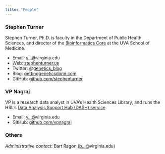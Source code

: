 ```yaml
---
title: "People"
---
```


### Stephen Turner

Stephen Turner, Ph.D. is faculty in the Department of Public Health Sciences, and director of the [Bioinformatics Core](http://bioinformatics.virginia.edu) at the UVA School of Medicine.

- Email: <a href="http://www.google.com/recaptcha/mailhide/d?k=01Wp6BFjxhU6BE1ONDOeDAZg==&amp;c=hClvy-RObaqm8ONK69PMtLKUh74mVHLjokUJXLgkUHk=" onclick="window.open('http://www.google.com/recaptcha/mailhide/d?k\07501Wp6BFjxhU6BE1ONDOeDAZg\75\75\46c\75hClvy-RObaqm8ONK69PMtLKUh74mVHLjokUJXLgkUHk\075', '', 'toolbar=0,scrollbars=0,location=0,statusbar=0,menubar=0,resizable=0,width=500,height=300'); return false;" title="Reveal this e-mail address">s...</a>@virginia.edu
- Web: [stephenturner.us](http://stephenturner.us)
- Twitter: <a href="https://twitter.com/genetics_blog">@genetics_blog</a>
- Blog: [gettinggeneticsdone.com](http://www.gettinggeneticsdone.com/)
- GitHub: [github.com/stephenturner](https://github.com/stephenturner/)

### VP Nagraj

VP is a research data analyst in UVA's Health Sciences Library, and runs the HSL's [Data Analysis Support Hub (DASH) service](https://www.bioconnector.virginia.edu/dash).

- Email: <a href="http://www.google.com/recaptcha/mailhide/d?k=01Wp6BFjxhU6BE1ONDOeDAZg==&amp;c=L6Yf0_ZmAoCwCbPyxLxBbGrIq97gwXUiKEBKeJFEJ9k=" onclick="window.open('http://www.google.com/recaptcha/mailhide/d?k\07501Wp6BFjxhU6BE1ONDOeDAZg\75\75\46c\75L6Yf0_ZmAoCwCbPyxLxBbGrIq97gwXUiKEBKeJFEJ9k\075', '', 'toolbar=0,scrollbars=0,location=0,statusbar=0,menubar=0,resizable=0,width=500,height=300'); return false;" title="Reveal this e-mail address">v...</a>@virginia.edu
- GitHub: [github.com/vpnagraj](https://github.com/vpnagraj)

### Others

_Administrative contact_: Bart Ragon (<a href="http://www.google.com/recaptcha/mailhide/d?k=01Fpsn9fRqsAnOn2xvB6hPaw==&amp;c=gJBxKZodv6VkyiheH-XULOo6Hd2KyoERfhLPLohoLZE=" onclick="window.open('http://www.google.com/recaptcha/mailhide/d?k\07501Fpsn9fRqsAnOn2xvB6hPaw\75\75\46c\75gJBxKZodv6VkyiheH-XULOo6Hd2KyoERfhLPLohoLZE\075', '', 'toolbar=0,scrollbars=0,location=0,statusbar=0,menubar=0,resizable=0,width=500,height=300'); return false;" title="Reveal this e-mail address">b...</a>@virginia.edu)